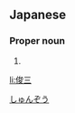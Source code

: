 ==Japanese==
{{ja-kanjitab|しゅん|ぞう|yomi=on}}

===Proper noun===
{{ja-pos|proper|しゅんぞう}}

# {{given name|male|lang=ja}}

[[Category:Japanese male given names|しゅんぞう]]

[[li:俊三]]